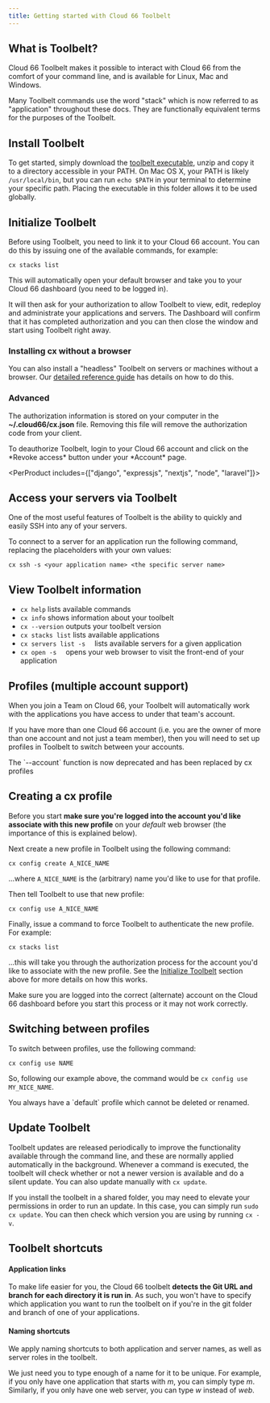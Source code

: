 ```yaml
---
title: Getting started with Cloud 66 Toolbelt
---
```


## What is Toolbelt?

Cloud 66 Toolbelt makes it possible to interact with Cloud 66 from the comfort of your command line, and is available for Linux, Mac and Windows.

<Callout type="info" title="Stack vs Application">
Many Toolbelt commands use the word "stack" which is now referred to as "application" throughout these docs. They are functionally equivalent terms for the purposes of the Toolbelt.
</Callout>

## Install Toolbelt

To get started, simply download the [toolbelt executable](https://app.cloud66.com/toolbelt), unzip and copy it to a directory accessible in your PATH. On Mac OS X, your PATH is likely `/usr/local/bin`, but you can run `echo $PATH` in your terminal to determine your specific path. Placing the executable in this folder allows it to be used globally.

## Initialize Toolbelt

Before using Toolbelt, you need to link it to your Cloud 66 account. You can do this by issuing one of the available commands, for example:

```shell
cx stacks list
```

This will automatically open your default browser and take you to your Cloud 66 dashboard (you need to be logged in). 

It will then ask for your authorization to allow Toolbelt to view, edit, redeploy and administrate your applications and servers. The Dashboard will confirm that it has completed authorization and you can then close the window and start using Toolbelt right away.

### Installing cx without a browser

You can also install a "headless" Toolbelt on servers or machines without a browser. Our [detailed reference guide](/docs/toolbelt/toolbelt#installing-on-a-server-headless) has details on how to do this.

### Advanced

The authorization information is stored on your computer in the **~/.cloud66/cx.json** file. Removing this file will remove the authorization code from your client.

<Callout type="info" title="Revoking access">
 To deauthorize Toolbelt, login to your Cloud 66 account and click on the *Revoke access* button under your *Account* page. 
</Callout>

<PerProduct includes={["django", "expressjs", "nextjs", "node", "laravel"]}>

## Access your servers via Toolbelt

One of the most useful features of Toolbelt is the ability to quickly and easily SSH into any of your servers.

To connect to a server for an application run the following command, replacing the placeholders with your own values: 

```shell
cx ssh -s <your application name> <the specific server name>
```

</PerProduct>

## View Toolbelt information

- `cx help` lists available commands
- `cx info` shows information about your toolbelt
- `cx --version` outputs your toolbelt version
- `cx stacks list` lists available applications
- `cx servers list -s 
` lists available servers for a given application
- `cx open -s 
` opens your web browser to visit the front-end of your application

## Profiles (multiple account support)

When you join a Team on Cloud 66, your Toolbelt will automatically work with the applications you have access to under that team's account.

If you have more than one Cloud 66 account (i.e. you are the owner of more than one account and not just a team member), then you will need to set up profiles in Toolbelt to switch between your accounts.

<Callout type="warning" title="--account function is deprecated">
The `--account` function is now deprecated and has been replaced by cx profiles 
</Callout>

## Creating a cx profile

Before you start **make sure you're logged into the account you'd like associate with this new profile** on your *default* web browser (the importance of this is explained below). 

Next create a new profile in Toolbelt using the following command:

```shell
cx config create A_NICE_NAME
```

...where `A_NICE_NAME` is the (arbitrary) name you'd like to use for that profile. 

Then tell Toolbelt to use that new profile:

```shell
cx config use A_NICE_NAME
```

Finally, issue a command to force Toolbelt to authenticate the new profile. For example:

```shell
cx stacks list
```

...this will take you through the authorization process for the account you'd like to associate with the new profile. See the [Initialize Toolbelt](#initialize-toolbelt) section above for more details on how this works.

<Callout type="warning" title="Log into correct user account">
Make sure you are logged into the correct (alternate) account on the Cloud 66 dashboard before you start this process or it may not work correctly.
</Callout>

## Switching between profiles

To switch between profiles, use the following command:

```shell
cx config use NAME
```

So, following our example above, the command would be `cx config use MY_NICE_NAME`. 

<Callout type="info" title="Default profile">
You always have a `default` profile which cannot be deleted or renamed. 
</Callout>

## Update Toolbelt

Toolbelt updates are released periodically to improve the functionality available through the command line, and these are normally applied automatically in the background. Whenever a command is executed, the toolbelt will check whether or not a newer version is available and do a silent update. You can also update manually with `cx update`.

If you install the toolbelt in a shared folder, you may need to elevate your permissions in order to run an update. In this case, you can simply run `sudo cx update`. You can then check which version you are using by running `cx -v`.

## Toolbelt shortcuts

#### Application links

To make life easier for you, the Cloud 66 toolbelt **detects the Git URL and branch for each directory it is run in**. As such, you won't have to specify which application you want to run the toolbelt on if you're in the git folder and branch of one of your applications.

#### Naming shortcuts

We apply naming shortcuts to both application and server names, as well as server roles in the toolbelt.

We just need you to type enough of a name for it to be unique. For example, if you only have one application that starts with _m_, you can simply type _m_.
Similarly, if you only have one web server, you can type _w_ instead of _web_.